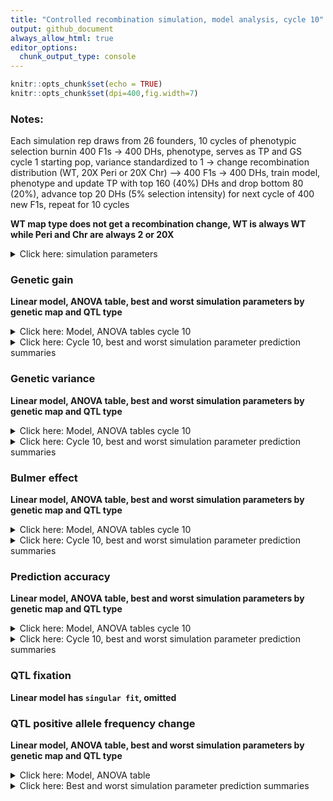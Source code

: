 ```yaml
---
title: "Controlled recombination simulation, model analysis, cycle 10"
output: github_document
always_allow_html: true
editor_options: 
  chunk_output_type: console
---
```


```r
knitr::opts_chunk$set(echo = TRUE)
knitr::opts_chunk$set(dpi=400,fig.width=7)
```

### Notes:   
Each simulation rep draws from 26 founders, 10 cycles of phenotypic selection burnin 400 F1s -> 400 DHs, phenotype, serves as TP and GS cycle 1 starting pop, variance standardized to 1 -> change recombination distribution (WT, 20X Peri or 20X Chr) --> 400 F1s -> 400 DHs, train model, phenotype and update TP with top 160 (40%) DHs and drop bottom 80 (20%), advance top 20 DHs (5% selection intensity) for next cycle of 400 new F1s, repeat for 10 cycles   

**WT map type does not get a recombination change, WT is always WT while Peri and Chr are always 2 or 20X**  

<details><summary>Click here: simulation parameters</summary> 

#### Variables:   

**Recombination:** WT, 2X or 20X     
**Genetic map change:** WT, Pericentromere or Chromosome   
**Repulsion:** 1:5  
**QTL type:** Random or deleterious variant 
**Heritability:** 0.2 or 0.8   
**QTL per Chr:** 2 or 200    
**Relationship matrix:** genomewide or causal variant  

#### Load packages and data
```r
library(tidyverse)
library(data.table)
library(kableExtra)
library(ggsci)
library(gt)
library(lme4)
library(emmeans)
library(car)
library(broom.mixed)

gg <- fread("https://raw.githubusercontent.com/etaagen/dissertation_chapter_4/main/Supplementary_2/results_S2.1/f_gg.csv") %>% as.data.frame()
gv <- fread("https://raw.githubusercontent.com/etaagen/dissertation_chapter_4/main/Supplementary_2/results_S2.1/f_gv.csv") %>% as.data.frame()
pa <- fread("https://raw.githubusercontent.com/etaagen/dissertation_chapter_4/main/Supplementary_2/results_S2.1/f_pa.csv") %>% as.data.frame()
be <- fread("https://raw.githubusercontent.com/etaagen/dissertation_chapter_4/main/Supplementary_2/results_S2.1/f_be.csv") %>% as.data.frame()
# be `value` is 2-fold higher than it should be (ASR does not know how to treat VarA/GenicVarA for DH)
be$value <- be$value/2
qtl <- fread("https://raw.githubusercontent.com/etaagen/dissertation_chapter_4/main/Supplementary_2/results_S2.1/f_qtl.csv") %>% as.data.frame()
qtl_af <- fread("https://raw.githubusercontent.com/etaagen/dissertation_chapter_4/main/Supplementary_2/results_S2.1/f_qtl_af.csv") %>% as.data.frame()

```


**Data frames**    
 
gg: population's genetic gain   
gv: additive genetic variance of population   
pa: prediction accuracy of genomic selection  
be: Bulmer effect (varA/genicVarA)  
qtl: positive and negative effect QTL fixation ratio    
qtl_af: change in QTL negative allele frequency, subset by small (Q1), medium, or large (Q3) effect size 

**Columns**  
  
**rep** is 1:number of reps simulation was run    
**cycle** designates founder / burnin (0), and GS cycle 1:10   
**value** is the raw response variable measurement, (or average after summary function, grouped by legend and cycle, of all rep)    
**Matrix** is the relationship matrix used in RRBLUP, genomewide or causal variant   
**Pop** is the full founder set (F) or biparental (bp)  
**Recombination** is the scale of map change, 2 or 20X   
**H2** is the broad sense heritability   
**QTL** is the number of QTL per chromosome  
**QTL_type** is R or DV, random or deleterious variant  
**Map_Type** is the WT, Pericentromere, or Chromosome-wide change to the genetic map, given a Recombination scale  
**Repulsion** is 1:5 representing different coupling and replusion ratios  

* 1: Additive effect signs are positive for all QTL (select against minor allele)  

* 2: Random 2/3 of additive effect signs are positive and 1/3 are negative for QTL   

* 3: Random 1/2 of additive effect signs are positive and 1/2 are negative for QTL   

* 4: 1/2 of additive effect signs are positive and 1/2 are negative for QTL, alternating positive or negative each QTL   

* 5: Random 1/3 of additive effect signs are positive and 2/3 are negative for QTL (most selection for minor allele)   

</details> 

### Genetic gain  

**Linear model, ANOVA table, best and worst simulation parameters by genetic map and QTL type** 

<details><summary>Click here:  Model, ANOVA tables cycle 10</summary>

**Note:** filtered for cycle 6 or cycle 10 observations. See .Rmd file for code.  

`response variable ~ (map type + recombination + QTL per Chr + H2 + repulsion + matrix + QTL type)^2 + (1|rep)`   

 
```r
 # set factors
my_data <- gg
my_data$rep <- as.factor(my_data$rep)
my_data$Map_type <- as.factor(my_data$Map_type)
my_data$Recombination<- as.factor(my_data$Recombination)
my_data$QTL<- as.factor(my_data$QTL)
my_data$H2<- as.factor(my_data$H2)
my_data$Repulsion<- as.factor(my_data$Repulsion)
my_data$Matrix<- as.factor(my_data$Matrix)
my_data$QTL_type <- as.factor(my_data$QTL_type)

# filter to 6th and 10th cycle
my_data_6 <- my_data %>% filter(cycle == 6)
my_data_10 <- my_data %>% filter(cycle == 10)

# run mixed model 
# my_lmer_6 <- lmer(value ~ (Map_type + Recombination+QTL+H2+Repulsion+Matrix+QTL_type)^2 + (1|rep), data = my_data_6)
my_lmer_10 <- lmer(value ~ (Map_type + Recombination+QTL+H2+Repulsion+Matrix+QTL_type)^2 + (1|rep), data = my_data_10)

```
  
  
  
ANOVA table, cycle 10:  
```r
# run Anova
my_Anova_10 <- Anova(my_lmer_10) 
# print the 10th cycle of selection ANOVA table
print(my_Anova_10)
```
 </details>


<details><summary>Click here: Cycle 10, best and worst simulation parameter prediction summaries</summary>
#### Cycle 10, WT map  

```r
response_10 <- emmeans(my_lmer_10, ~ Recombination+QTL+H2+Repulsion+Matrix | Map_type + QTL_type) %>% tidy() %>% as.data.frame()

a = (response_10 %>% arrange(estimate) %>% 
  filter(Map_type == "WT", QTL_type == "R") %>%
  arrange(-estimate) %>% 
  select( QTL, H2, Repulsion, Matrix, estimate, std.error, p.value) %>% 
  head(10) %>% 
  gt() %>% 
  tab_header(
      title = md("**Genetic gain estimates, top 2%, cycle 10**"),
      subtitle = md("**Map type:** WT, **QTL type:** R")
    ))
gtsave(a, "table.png")
invisible(file.remove("table.png"))

a = (response_10 %>% 
  arrange(estimate) %>% 
  filter(Map_type == "WT", QTL_type == "R") %>% 
  select( QTL, H2, Repulsion, Matrix, estimate, std.error, p.value) %>% 
  head(10) %>% 
  gt() %>% 
  tab_header(
      title = md("**Genetic gain estimates, worst 2%, cycle 10**"),
      subtitle = md("**Map type:** WT, **QTL type:** R")
    ))
gtsave(a, "table.png")
invisible(file.remove("table.png"))

a = (response_10 %>% arrange(estimate) %>% 
  filter(Map_type == "WT", QTL_type == "DV") %>%
  arrange(-estimate) %>% 
  select( QTL, H2, Repulsion, Matrix, estimate, std.error, p.value) %>% 
  head(10) %>% 
  gt() %>% 
  tab_header(
      title = md("**Genetic gain estimates, top 2%, cycle 10**"),
      subtitle = md("**Map type:** WT, **QTL type:** DV")
    ))
gtsave(a, "table.png")
invisible(file.remove("table.png"))

a = (response_10 %>% 
  arrange(estimate) %>% 
  filter(Map_type == "WT", QTL_type == "DV") %>% 
  select(QTL, H2, Repulsion, Matrix, estimate, std.error, p.value) %>% 
  head(10) %>% 
  gt() %>% 
  tab_header(
      title = md("**Genetic gain estimates, worst 2%, cycle 10**"),
      subtitle = md("**Map type:** WT, **QTL type:** DV")
    ))
gtsave(a, "table.png")
invisible(file.remove("table.png"))
```

#### Cycle 10, Pericentromere map  

```r
response_10 <- emmeans(my_lmer_10, ~ Recombination+QTL+H2+Repulsion+Matrix | Map_type + QTL_type) %>% tidy() %>% as.data.frame()

a = (response_10 %>% arrange(estimate) %>% 
  filter(Map_type == "Peri", QTL_type == "R") %>%
  arrange(-estimate) %>% 
  select(Recombination, QTL, H2, Repulsion, Matrix, estimate, std.error, p.value) %>% 
  head(10) %>% 
  gt() %>% 
  tab_header(
      title = md("**Genetic gain estimates, top 2%, cycle 10**"),
      subtitle = md("**Map type:** Peri, **QTL type:** R")
    ))
gtsave(a, "table.png")
invisible(file.remove("table.png"))

a = (response_10 %>% 
  arrange(estimate) %>% 
  filter(Map_type == "Peri", QTL_type == "R") %>% 
  select(Recombination, QTL, H2, Repulsion, Matrix, estimate, std.error, p.value) %>% 
  head(10) %>% 
  gt() %>% 
  tab_header(
      title = md("**Genetic gain estimates, worst 2%, cycle 10**"),
      subtitle = md("**Map type:** Peri, **QTL type:** R")
    ))
gtsave(a, "table.png")
invisible(file.remove("table.png"))

a = (response_10 %>% arrange(estimate) %>% 
  filter(Map_type == "Peri", QTL_type == "DV") %>%
  arrange(-estimate) %>% 
  select(Recombination, QTL, H2, Repulsion, Matrix, estimate, std.error, p.value) %>% 
  head(10) %>% 
  gt() %>% 
  tab_header(
      title = md("**Genetic gain estimates, top 2%, cycle 10**"),
      subtitle = md("**Map type:** Peri, **QTL type:** DV")
    ))
gtsave(a, "table.png")
invisible(file.remove("table.png"))

a = (response_10 %>% 
  arrange(estimate) %>% 
  filter(Map_type == "Peri", QTL_type == "DV") %>% 
  select(Recombination, QTL, H2, Repulsion, Matrix, estimate, std.error, p.value) %>% 
  head(10) %>% 
  gt() %>% 
  tab_header(
      title = md("**Genetic gain estimates, worst 2%, cycle 10**"),
      subtitle = md("**Map type:** Peri, **QTL type:** DV")
    ))
gtsave(a, "table.png")
invisible(file.remove("table.png"))
```

#### Cycle 10, Chromosome map  

```r
response_10 <- emmeans(my_lmer_10, ~ Recombination+QTL+H2+Repulsion+Matrix | Map_type + QTL_type) %>% tidy() %>% as.data.frame()

a = (response_10 %>% arrange(estimate) %>% 
  filter(Map_type == "Chr", QTL_type == "R") %>%
  arrange(-estimate) %>% 
  select(Recombination, QTL, H2, Repulsion, Matrix, estimate, std.error, p.value) %>% 
  head(10) %>% 
  gt() %>% 
  tab_header(
      title = md("**Genetic gain estimates, top 2%, cycle 10**"),
      subtitle = md("**Map type:** Chr, **QTL type:** R")
    ))
gtsave(a, "table.png")
invisible(file.remove("table.png"))

a = (response_10 %>% 
  arrange(estimate) %>% 
  filter(Map_type == "Chr", QTL_type == "R") %>% 
  select(Recombination, QTL, H2, Repulsion, Matrix, estimate, std.error, p.value) %>% 
  head(10) %>% 
  gt() %>% 
  tab_header(
      title = md("**Genetic gain estimates, worst 2%, cycle 10**"),
      subtitle = md("**Map type:** Chr, **QTL type:** R")
    ))
gtsave(a, "table.png")
invisible(file.remove("table.png"))

a = (response_10 %>% arrange(estimate) %>% 
  filter(Map_type == "Chr", QTL_type == "DV") %>%
  arrange(-estimate) %>% 
  select(Recombination, QTL, H2, Repulsion, Matrix, estimate, std.error, p.value) %>% 
  head(10) %>% 
  gt() %>% 
  tab_header(
      title = md("**Genetic gain estimates, top 2%, cycle 10**"),
      subtitle = md("**Map type:** Chr, **QTL type:** DV")
    ))
gtsave(a, "table.png")
invisible(file.remove("table.png"))

a = (response_10 %>% 
  arrange(estimate) %>% 
  filter(Map_type == "Chr", QTL_type == "DV") %>% 
  select(Recombination, QTL, H2, Repulsion, Matrix, estimate, std.error, p.value) %>% 
  head(10) %>% 
  gt() %>% 
  tab_header(
      title = md("**Genetic gain estimates, worst 2%, cycle 10**"),
      subtitle = md("**Map type:** Chr, **QTL type:** DV")
    ))
gtsave(a, "table.png")
invisible(file.remove("table.png"))
```

</details> 

### Genetic variance

**Linear model, ANOVA table, best and worst simulation parameters by genetic map and QTL type**  

<details><summary>Click here: Model, ANOVA tables cycle 10</summary> 

**Note:** filtered for cycle 6 or cycle 10 observations. See .Rmd file for code.  

`response variable ~ (map type + recombination + QTL per Chr + H2 + repulsion + matrix + QTL type)^2 + (1|rep)`  


 
```r
 # set factors
my_data <- gv
my_data$rep <- as.factor(my_data$rep)
my_data$Map_type <- as.factor(my_data$Map_type)
my_data$Recombination<- as.factor(my_data$Recombination)
my_data$QTL<- as.factor(my_data$QTL)
my_data$H2<- as.factor(my_data$H2)
my_data$Repulsion<- as.factor(my_data$Repulsion)
my_data$Matrix<- as.factor(my_data$Matrix)
my_data$QTL_type <- as.factor(my_data$QTL_type)

# filter to 6th and 10th cycle
my_data_6 <- my_data %>% filter(cycle == 6)
my_data_10 <- my_data %>% filter(cycle == 10)

# run mixed model 
# my_lmer_6 <- lmer(value ~ (Map_type + Recombination+QTL+H2+Repulsion+Matrix+QTL_type)^2 + (1|rep), data = my_data_6)
my_lmer_10 <- lmer(value ~ (Map_type + Recombination+QTL+H2+Repulsion+Matrix+QTL_type)^2 + (1|rep), data = my_data_10)

```
  

  
ANOVA table, cycle 10:  
```r
# run Anova
my_Anova_10 <- Anova(my_lmer_10) 
# print the 10th cycle of selection ANOVA table
print(my_Anova_10)
```
 
</details>   



<details><summary>Click here: Cycle 10, best and worst simulation parameter prediction summaries</summary>
#### Cycle 10, WT map  

```r
response_10 <- emmeans(my_lmer_10, ~ Recombination+QTL+H2+Repulsion+Matrix | Map_type + QTL_type) %>% tidy() %>% as.data.frame()

a = (response_10 %>% arrange(estimate) %>% 
  filter(Map_type == "WT", QTL_type == "R") %>%
  arrange(-estimate) %>% 
  select( QTL, H2, Repulsion, Matrix, estimate, std.error, p.value) %>% 
  head(10) %>% 
  gt() %>% 
  tab_header(
      title = md("**Genetic variance estimates, top 2%, cycle 10**"),
      subtitle = md("**Map type:** WT, **QTL type:** R")
    ))
gtsave(a, "table.png")
invisible(file.remove("table.png"))

a = (response_10 %>% 
  arrange(estimate) %>% 
  filter(Map_type == "WT", QTL_type == "R") %>% 
  select( QTL, H2, Repulsion, Matrix, estimate, std.error, p.value) %>% 
  head(10) %>% 
  gt() %>% 
  tab_header(
      title = md("**Genetic variance estimates, worst 2%, cycle 10**"),
      subtitle = md("**Map type:** WT, **QTL type:** R")
    ))
gtsave(a, "table.png")
invisible(file.remove("table.png"))

a = (response_10 %>% arrange(estimate) %>% 
  filter(Map_type == "WT", QTL_type == "DV") %>%
  arrange(-estimate) %>% 
  select( QTL, H2, Repulsion, Matrix, estimate, std.error, p.value) %>% 
  head(10) %>% 
  gt() %>% 
  tab_header(
      title = md("**Genetic variance estimates, top 2%, cycle 10**"),
      subtitle = md("**Map type:** WT, **QTL type:** DV")
    ))
gtsave(a, "table.png")
invisible(file.remove("table.png"))

a = (response_10 %>% 
  arrange(estimate) %>% 
  filter(Map_type == "WT", QTL_type == "DV") %>% 
  select( QTL, H2, Repulsion, Matrix, estimate, std.error, p.value) %>% 
  head(10) %>% 
  gt() %>% 
  tab_header(
      title = md("**Genetic variance estimates, worst 2%, cycle 10**"),
      subtitle = md("**Map type:** WT, **QTL type:** DV")
    ))
gtsave(a, "table.png")
invisible(file.remove("table.png"))
```

#### Cycle 10, Pericentromere map  

```r
response_10 <- emmeans(my_lmer_10, ~ Recombination+QTL+H2+Repulsion+Matrix | Map_type + QTL_type) %>% tidy() %>% as.data.frame()

a = (response_10 %>% arrange(estimate) %>% 
  filter(Map_type == "Peri", QTL_type == "R") %>%
  arrange(-estimate) %>% 
  select(Recombination, QTL, H2, Repulsion, Matrix, estimate, std.error, p.value) %>% 
  head(10) %>% 
  gt() %>% 
  tab_header(
      title = md("**Genetic variance estimates, top 2%, cycle 10**"),
      subtitle = md("**Map type:** Peri, **QTL type:** R")
    ))
gtsave(a, "table.png")
invisible(file.remove("table.png"))

a = (response_10 %>% 
  arrange(estimate) %>% 
  filter(Map_type == "Peri", QTL_type == "R") %>% 
  select(Recombination, QTL, H2, Repulsion, Matrix, estimate, std.error, p.value) %>% 
  head(10) %>% 
  gt() %>% 
  tab_header(
      title = md("**Genetic variance estimates, worst 2%, cycle 10**"),
      subtitle = md("**Map type:** Peri, **QTL type:** R")
    ))
gtsave(a, "table.png")
invisible(file.remove("table.png"))

a = (response_10 %>% arrange(estimate) %>% 
  filter(Map_type == "Peri", QTL_type == "DV") %>%
  arrange(-estimate) %>% 
  select(Recombination, QTL, H2, Repulsion, Matrix, estimate, std.error, p.value) %>% 
  head(10) %>% 
  gt() %>% 
  tab_header(
      title = md("**Genetic variance estimates, top 2%, cycle 10**"),
      subtitle = md("**Map type:** Peri, **QTL type:** DV")
    ))
gtsave(a, "table.png")
invisible(file.remove("table.png"))

a = (response_10 %>% 
  arrange(estimate) %>% 
  filter(Map_type == "Peri", QTL_type == "DV") %>% 
  select(Recombination, QTL, H2, Repulsion, Matrix, estimate, std.error, p.value) %>% 
  head(10) %>% 
  gt() %>% 
  tab_header(
      title = md("**Genetic variance estimates, worst 2%, cycle 10**"),
      subtitle = md("**Map type:** Peri, **QTL type:** DV")
    ))
gtsave(a, "table.png")
invisible(file.remove("table.png"))
```

#### Cycle 10, Chromosome map  

```r
response_10 <- emmeans(my_lmer_10, ~ Recombination+QTL+H2+Repulsion+Matrix | Map_type + QTL_type) %>% tidy() %>% as.data.frame()

a = (response_10 %>% arrange(estimate) %>% 
  filter(Map_type == "Chr", QTL_type == "R") %>%
  arrange(-estimate) %>% 
  select(Recombination, QTL, H2, Repulsion, Matrix, estimate, std.error, p.value) %>% 
  head(10) %>% 
  gt() %>% 
  tab_header(
      title = md("**Genetic variance estimates, top 2%, cycle 10**"),
      subtitle = md("**Map type:** Chr, **QTL type:** R")
    ))
gtsave(a, "table.png")
invisible(file.remove("table.png"))


a = (response_10 %>% 
  arrange(estimate) %>% 
  filter(Map_type == "Chr", QTL_type == "R") %>% 
  select(Recombination, QTL, H2, Repulsion, Matrix, estimate, std.error, p.value) %>% 
  head(10) %>% 
  gt() %>% 
  tab_header(
      title = md("**Genetic variance estimates, worst 2%, cycle 10**"),
      subtitle = md("**Map type:** Chr, **QTL type:** R")
    ))
gtsave(a, "table.png")
invisible(file.remove("table.png"))

a = (response_10 %>% arrange(estimate) %>% 
  filter(Map_type == "Chr", QTL_type == "DV") %>%
  arrange(-estimate) %>% 
  select(Recombination, QTL, H2, Repulsion, Matrix, estimate, std.error, p.value) %>% 
  head(10) %>% 
  gt() %>% 
  tab_header(
      title = md("**Genetic variance estimates, top 2%, cycle 10**"),
      subtitle = md("**Map type:** Chr, **QTL type:** DV")
    ))
gtsave(a, "table.png")
invisible(file.remove("table.png"))

a = (response_10 %>% 
  arrange(estimate) %>% 
  filter(Map_type == "Chr", QTL_type == "DV") %>% 
  select(Recombination, QTL, H2, Repulsion, Matrix, estimate, std.error, p.value) %>% 
  head(10) %>% 
  gt() %>% 
  tab_header(
      title = md("**Genetic variance estimates, worst 2%, cycle 10**"),
      subtitle = md("**Map type:** Chr, **QTL type:** DV")
    ))
gtsave(a, "table.png")
invisible(file.remove("table.png"))
```

</details>  

### Bulmer effect  

**Linear model, ANOVA table, best and worst simulation parameters by genetic map and QTL type**  

<details><summary>Click here: Model, ANOVA tables cycle 10</summary>

**Note:** filtered for cycle 6 or cycle 10 observations. See .Rmd file for code.  

`response variable ~ (map type + recombination + QTL per Chr + H2 + repulsion + matrix + QTL type)^2 + (1|rep)`   

 
```r
 # set factors
my_data <- be
my_data$rep <- as.factor(my_data$rep)
my_data$Map_type <- as.factor(my_data$Map_type)
my_data$Recombination<- as.factor(my_data$Recombination)
my_data$QTL<- as.factor(my_data$QTL)
my_data$H2<- as.factor(my_data$H2)
my_data$Repulsion<- as.factor(my_data$Repulsion)
my_data$Matrix<- as.factor(my_data$Matrix)
my_data$QTL_type <- as.factor(my_data$QTL_type)

# filter to 6th and 10th cycle
my_data_6 <- my_data %>% filter(cycle == 6)
my_data_10 <- my_data %>% filter(cycle == 10)

# run mixed model 
# my_lmer_6 <- lmer(value ~ (Map_type + Recombination+QTL+H2+Repulsion+Matrix+QTL_type)^2 + (1|rep), data = my_data_6)
my_lmer_10 <- lmer(value ~ (Map_type + Recombination+QTL+H2+Repulsion+Matrix+QTL_type)^2 + (1|rep), data = my_data_10)

```
  
  

  
ANOVA table, cycle 10:  
```r
# run Anova
my_Anova_10 <- Anova(my_lmer_10) 
# print the 10th cycle of selection ANOVA table
print(my_Anova_10)
```
 
</details>   

<details><summary>Click here: Cycle 10, best and worst simulation parameter prediction summaries</summary>

#### Cycle 10, WT map  

```r
response_10 <- emmeans(my_lmer_10, ~ Recombination+QTL+H2+Repulsion+Matrix | Map_type + QTL_type) %>% tidy() %>% as.data.frame()

a = (response_10 %>% arrange(estimate) %>% 
  filter(Map_type == "WT", QTL_type == "R") %>%
  arrange(-estimate) %>% 
  select( QTL, H2, Repulsion, Matrix, estimate, std.error, p.value) %>% 
  head(10) %>% 
  gt() %>% 
  tab_header(
      title = md("**Bulmer effect estimates, top 2%, cycle 10**"),
      subtitle = md("**Map type:** WT, **QTL type:** R")
    ))
gtsave(a, "table.png")
invisible(file.remove("table.png"))

a = (response_10 %>% 
  arrange(estimate) %>% 
  filter(Map_type == "WT", QTL_type == "R") %>% 
  select( QTL, H2, Repulsion, Matrix, estimate, std.error, p.value) %>% 
  head(10) %>% 
  gt() %>% 
  tab_header(
      title = md("**Bulmer effect estimates, worst 2%, cycle 10**"),
      subtitle = md("**Map type:** WT, **QTL type:** R")
    ))
gtsave(a, "table.png")
invisible(file.remove("table.png"))

a = (response_10 %>% arrange(estimate) %>% 
  filter(Map_type == "WT", QTL_type == "DV") %>%
  arrange(-estimate) %>% 
  select( QTL, H2, Repulsion, Matrix, estimate, std.error, p.value) %>% 
  head(10) %>% 
  gt() %>% 
  tab_header(
      title = md("**Bulmer effect estimates, top 2%, cycle 10**"),
      subtitle = md("**Map type:** WT, **QTL type:** DV")
    ))
gtsave(a, "table.png")
invisible(file.remove("table.png"))

a = (response_10 %>% 
  arrange(estimate) %>% 
  filter(Map_type == "WT", QTL_type == "DV") %>% 
  select( QTL, H2, Repulsion, Matrix, estimate, std.error, p.value) %>% 
  head(10) %>% 
  gt() %>% 
  tab_header(
      title = md("**Bulmer effect estimates, worst 2%, cycle 10**"),
      subtitle = md("**Map type:** WT, **QTL type:** DV")
    ))
gtsave(a, "table.png")
invisible(file.remove("table.png"))
```

#### Cycle 10, Pericentromere map  

```r
response_10 <- emmeans(my_lmer_10, ~ Recombination+QTL+H2+Repulsion+Matrix | Map_type + QTL_type) %>% tidy() %>% as.data.frame()

a = (response_10 %>% arrange(estimate) %>% 
  filter(Map_type == "Peri", QTL_type == "R") %>%
  arrange(-estimate) %>% 
  select(Recombination, QTL, H2, Repulsion, Matrix, estimate, std.error, p.value) %>% 
  head(10) %>% 
  gt() %>% 
  tab_header(
      title = md("**Bulmer effect estimates, top 2%, cycle 10**"),
      subtitle = md("**Map type:** Peri, **QTL type:** R")
    ))
gtsave(a, "table.png")
invisible(file.remove("table.png"))

a = (response_10 %>% 
  arrange(estimate) %>% 
  filter(Map_type == "Peri", QTL_type == "R") %>% 
  select(Recombination, QTL, H2, Repulsion, Matrix, estimate, std.error, p.value) %>% 
  head(10) %>% 
  gt() %>% 
  tab_header(
      title = md("**Bulmer effect estimates, worst 2%, cycle 10**"),
      subtitle = md("**Map type:** Peri, **QTL type:** R")
    ))
gtsave(a, "table.png")
invisible(file.remove("table.png"))

a = (response_10 %>% arrange(estimate) %>% 
  filter(Map_type == "Peri", QTL_type == "DV") %>%
  arrange(-estimate) %>% 
  select(Recombination, QTL, H2, Repulsion, Matrix, estimate, std.error, p.value) %>% 
  head(10) %>% 
  gt() %>% 
  tab_header(
      title = md("**Bulmer effect estimates, top 2%, cycle 10**"),
      subtitle = md("**Map type:** Peri, **QTL type:** DV")
    ))
gtsave(a, "table.png")
invisible(file.remove("table.png"))

a = (response_10 %>% 
  arrange(estimate) %>% 
  filter(Map_type == "Peri", QTL_type == "DV") %>% 
  select(Recombination, QTL, H2, Repulsion, Matrix, estimate, std.error, p.value) %>% 
  head(10) %>% 
  gt() %>% 
  tab_header(
      title = md("**Bulmer effect estimates, worst 2%, cycle 10**"),
      subtitle = md("**Map type:** Peri, **QTL type:** DV")
    ))
gtsave(a, "table.png")
invisible(file.remove("table.png"))
```

#### Cycle 10, Chromosome map  

```r
response_10 <- emmeans(my_lmer_10, ~ Recombination+QTL+H2+Repulsion+Matrix | Map_type + QTL_type) %>% tidy() %>% as.data.frame()

a = (response_10 %>% arrange(estimate) %>% 
  filter(Map_type == "Chr", QTL_type == "R") %>%
  arrange(-estimate) %>% 
  select(Recombination, QTL, H2, Repulsion, Matrix, estimate, std.error, p.value) %>% 
  head(10) %>% 
  gt() %>% 
  tab_header(
      title = md("**Bulmer effect estimates, top 2%, cycle 10**"),
      subtitle = md("**Map type:** Chr, **QTL type:** R")
    ))
gtsave(a, "table.png")
invisible(file.remove("table.png"))

a = (response_10 %>% 
  arrange(estimate) %>% 
  filter(Map_type == "Chr", QTL_type == "R") %>% 
  select(Recombination, QTL, H2, Repulsion, Matrix, estimate, std.error, p.value) %>% 
  head(10) %>% 
  gt() %>% 
  tab_header(
      title = md("**Bulmer effect estimates, worst 2%, cycle 10**"),
      subtitle = md("**Map type:** Chr, **QTL type:** R")
    ))
gtsave(a, "table.png")
invisible(file.remove("table.png"))

a = (response_10 %>% arrange(estimate) %>% 
  filter(Map_type == "Chr", QTL_type == "DV") %>%
  arrange(-estimate) %>% 
  select(Recombination, QTL, H2, Repulsion, Matrix, estimate, std.error, p.value) %>% 
  head(10) %>% 
  gt() %>% 
  tab_header(
      title = md("**Bulmer effect estimates, top 2%, cycle 10**"),
      subtitle = md("**Map type:** Chr, **QTL type:** DV")
    ))
gtsave(a, "table.png")
invisible(file.remove("table.png"))

a = (response_10 %>% 
  arrange(estimate) %>% 
  filter(Map_type == "Chr", QTL_type == "DV") %>% 
  select(Recombination, QTL, H2, Repulsion, Matrix, estimate, std.error, p.value) %>% 
  head(10) %>% 
  gt() %>% 
  tab_header(
      title = md("**Bulmer effect estimates, worst 2%, cycle 10**"),
      subtitle = md("**Map type:** Chr, **QTL type:** DV")
    ))
gtsave(a, "table.png")
invisible(file.remove("table.png"))
```

</details>   

### Prediction accuracy

**Linear model, ANOVA table, best and worst simulation parameters by genetic map and QTL type**  

<details><summary>Click here: Model, ANOVA tables cycle 10</summary>

**Note:** filtered for cycle 6 or cycle 10 observations. See .Rmd file for code.   

`response variable ~ (map type + recombination + QTL per Chr + H2 + repulsion + matrix + QTL type)^2 + (1|rep)`  


 
```r
 # set factors
my_data <- pa
my_data$rep <- as.factor(my_data$rep)
my_data$Map_type <- as.factor(my_data$Map_type)
my_data$Recombination<- as.factor(my_data$Recombination)
my_data$QTL<- as.factor(my_data$QTL)
my_data$H2<- as.factor(my_data$H2)
my_data$Repulsion<- as.factor(my_data$Repulsion)
my_data$Matrix<- as.factor(my_data$Matrix)
my_data$QTL_type <- as.factor(my_data$QTL_type)

# filter to 6th and 10th cycle
my_data_6 <- my_data %>% filter(cycle == 6)
my_data_10 <- my_data %>% filter(cycle == 10)

# run mixed model 
# my_lmer_6 <- lmer(value ~ (Map_type + Recombination+QTL+H2+Repulsion+Matrix+QTL_type)^2 + (1|rep), data = my_data_6)
my_lmer_10 <- lmer(value ~ (Map_type + Recombination+QTL+H2+Repulsion+Matrix+QTL_type)^2 + (1|rep), data = my_data_10)

```
  
  

  
ANOVA table, cycle 10:  
```r
# run Anova
my_Anova_10 <- Anova(my_lmer_10) 
# print the 10th cycle of selection ANOVA table
print(my_Anova_10)
```
 
</details>  



<details><summary>Click here: Cycle 10, best and worst simulation parameter prediction summaries</summary>
#### Cycle 10, WT map  

```r
response_10 <- emmeans(my_lmer_10, ~ Recombination+QTL+H2+Repulsion+Matrix | Map_type + QTL_type) %>% tidy() %>% as.data.frame()

a = (response_10 %>% arrange(estimate) %>% 
  filter(Map_type == "WT", QTL_type == "R") %>%
  arrange(-estimate) %>% 
  select( QTL, H2, Repulsion, Matrix, estimate, std.error, p.value) %>% 
  head(10) %>% 
  gt() %>% 
  tab_header(
      title = md("**Prediction accuracy estimates, top 2%, cycle 10**"),
      subtitle = md("**Map type:** WT, **QTL type:** R")
    ))
gtsave(a, "table.png")
invisible(file.remove("table.png"))

a = (response_10 %>% 
  arrange(estimate) %>% 
  filter(Map_type == "WT", QTL_type == "R") %>% 
  select( QTL, H2, Repulsion, Matrix, estimate, std.error, p.value) %>% 
  head(10) %>% 
  gt() %>% 
  tab_header(
      title = md("**Prediction accuracy estimates, worst 2%, cycle 10**"),
      subtitle = md("**Map type:** WT, **QTL type:** R")
    ))
gtsave(a, "table.png")
invisible(file.remove("table.png"))

a = (response_10 %>% arrange(estimate) %>% 
  filter(Map_type == "WT", QTL_type == "DV") %>%
  arrange(-estimate) %>% 
  select( QTL, H2, Repulsion, Matrix, estimate, std.error, p.value) %>% 
  head(10) %>% 
  gt() %>% 
  tab_header(
      title = md("**Prediction accuracy estimates, top 2%, cycle 10**"),
      subtitle = md("**Map type:** WT, **QTL type:** DV")
    ))
gtsave(a, "table.png")
invisible(file.remove("table.png"))

a = (response_10 %>% 
  arrange(estimate) %>% 
  filter(Map_type == "WT", QTL_type == "DV") %>% 
  select( QTL, H2, Repulsion, Matrix, estimate, std.error, p.value) %>% 
  head(10) %>% 
  gt() %>% 
  tab_header(
      title = md("**Prediction accuracy estimates, worst 2%, cycle 10**"),
      subtitle = md("**Map type:** WT, **QTL type:** DV")
    ))
gtsave(a, "table.png")
invisible(file.remove("table.png"))
```

#### Cycle 10, Pericentromere map  

```r
response_10 <- emmeans(my_lmer_10, ~ Recombination+QTL+H2+Repulsion+Matrix | Map_type + QTL_type) %>% tidy() %>% as.data.frame()

a = (response_10 %>% arrange(estimate) %>% 
  filter(Map_type == "Peri", QTL_type == "R") %>%
  arrange(-estimate) %>% 
  select(Recombination, QTL, H2, Repulsion, Matrix, estimate, std.error, p.value) %>% 
  head(10) %>% 
  gt() %>% 
  tab_header(
      title = md("**Prediction accuracy estimates, top 2%, cycle 10**"),
      subtitle = md("**Map type:** Peri, **QTL type:** R")
    ))
gtsave(a, "table.png")
invisible(file.remove("table.png"))

a = (response_10 %>% 
  arrange(estimate) %>% 
  filter(Map_type == "Peri", QTL_type == "R") %>% 
  select(Recombination, QTL, H2, Repulsion, Matrix, estimate, std.error, p.value) %>% 
  head(10) %>% 
  gt() %>% 
  tab_header(
      title = md("**Prediction accuracy estimates, worst 2%, cycle 10**"),
      subtitle = md("**Map type:** Peri, **QTL type:** R")
    ))
gtsave(a, "table.png")
invisible(file.remove("table.png"))

a = (response_10 %>% arrange(estimate) %>% 
  filter(Map_type == "Peri", QTL_type == "DV") %>%
  arrange(-estimate) %>% 
  select(Recombination, QTL, H2, Repulsion, Matrix, estimate, std.error, p.value) %>% 
  head(10) %>% 
  gt() %>% 
  tab_header(
      title = md("**Prediction accuracy estimates, top 2%, cycle 10**"),
      subtitle = md("**Map type:** Peri, **QTL type:** DV")
    ))
gtsave(a, "table.png")
invisible(file.remove("table.png"))

a = (response_10 %>% 
  arrange(estimate) %>% 
  filter(Map_type == "Peri", QTL_type == "DV") %>% 
  select(Recombination, QTL, H2, Repulsion, Matrix, estimate, std.error, p.value) %>% 
  head(10) %>% 
  gt() %>% 
  tab_header(
      title = md("**Prediction accuracy estimates, worst 2%, cycle 10**"),
      subtitle = md("**Map type:** Peri, **QTL type:** DV")
    ))
gtsave(a, "table.png")
invisible(file.remove("table.png"))
```

#### Cycle 10, Chromosome map  

```r
response_10 <- emmeans(my_lmer_10, ~ Recombination+QTL+H2+Repulsion+Matrix | Map_type + QTL_type) %>% tidy() %>% as.data.frame()

a = (response_10 %>% arrange(estimate) %>% 
  filter(Map_type == "Chr", QTL_type == "R") %>%
  arrange(-estimate) %>% 
  select(Recombination, QTL, H2, Repulsion, Matrix, estimate, std.error, p.value) %>% 
  head(10) %>% 
  gt() %>% 
  tab_header(
      title = md("**Prediction accuracy estimates, top 2%, cycle 10**"),
      subtitle = md("**Map type:** Chr, **QTL type:** R")
    ))
gtsave(a, "table.png")
invisible(file.remove("table.png"))

a = (response_10 %>% 
  arrange(estimate) %>% 
  filter(Map_type == "Chr", QTL_type == "R") %>% 
  select(Recombination, QTL, H2, Repulsion, Matrix, estimate, std.error, p.value) %>% 
  head(10) %>% 
  gt() %>% 
  tab_header(
      title = md("**Prediction accuracy estimates, worst 2%, cycle 10**"),
      subtitle = md("**Map type:** Chr, **QTL type:** R")
    ))
gtsave(a, "table.png")
invisible(file.remove("table.png"))

a = (response_10 %>% arrange(estimate) %>% 
  filter(Map_type == "Chr", QTL_type == "DV") %>%
  arrange(-estimate) %>% 
  select(Recombination, QTL, H2, Repulsion, Matrix, estimate, std.error, p.value) %>% 
  head(10) %>% 
  gt() %>% 
  tab_header(
      title = md("**Prediction accuracy estimates, top 2%, cycle 10**"),
      subtitle = md("**Map type:** Chr, **QTL type:** DV")
    ))
gtsave(a, "table.png")
invisible(file.remove("table.png"))

a = (response_10 %>% 
  arrange(estimate) %>% 
  filter(Map_type == "Chr", QTL_type == "DV") %>% 
  select(Recombination, QTL, H2, Repulsion, Matrix, estimate, std.error, p.value) %>% 
  head(10) %>% 
  gt() %>% 
  tab_header(
      title = md("**Prediction accuracy estimates, worst 2%, cycle 10**"),
      subtitle = md("**Map type:** Chr, **QTL type:** DV")
    ))
gtsave(a, "table.png")
invisible(file.remove("table.png"))
```

</details>

### QTL fixation   

**Linear model has `singular fit`, omitted**    

### QTL positive allele frequency change 

**Linear model, ANOVA table, best and worst simulation parameters by genetic map and QTL type**  

<details><summary>Click here: Model, ANOVA table</summary>

**Note:** total cycle change observations. See .Rmd file for code. 

`response variable ~ (map type + recombination + QTL per Chr + H2 + repulsion + matrix + QTL type + allele)^2 + (1|rep)` 


```r
 # set factors
my_data <- qtl_af
my_data$rep <- as.factor(my_data$rep)
my_data$Map_type <- as.factor(my_data$Map_type)
my_data$Recombination<- as.factor(my_data$Recombination)
my_data$QTL<- as.factor(my_data$QTL)
my_data$H2<- as.factor(my_data$H2)
my_data$Repulsion<- as.factor(my_data$Repulsion)
my_data$Matrix<- as.factor(my_data$Matrix)
my_data$QTL_type <- as.factor(my_data$QTL_type)

names(my_data)[1] <- "Allele"
my_data$Allele <- as.factor(my_data$Allele)

my_data <- my_data %>% filter(Allele %in% c("large_pos", "med_pos", "small_pos"))

# run mixed model 
my_lmer <- lmer(value ~ (Map_type + Recombination+QTL+H2+Repulsion+Matrix+QTL_type+Allele)^2 + (1|rep), data = my_data)

```
  
  
ANOVA table:  
```r
# run Anova
my_Anova <- Anova(my_lmer) 
# print ANOVA table
print(my_Anova)
```
  
</details>


<details><summary>Click here: Best and worst simulation parameter prediction summaries</summary>
#### WT map  

```r
response_10 <- emmeans(my_lmer, ~ Recombination+QTL+H2+Repulsion+Matrix+Allele | Map_type + QTL_type) %>% tidy() %>% as.data.frame()

a = (response_10 %>% arrange(estimate) %>% 
  filter(Map_type == "WT", QTL_type == "R") %>%
  arrange(-estimate) %>% 
  select( QTL, H2, Repulsion, Matrix, Allele, estimate, std.error, p.value) %>% 
  head(10) %>% 
  gt() %>% 
  tab_header(
      title = md("**Positive QTL AF change estimates, top 10**"),
      subtitle = md("**Map type:** WT, **QTL type:** R")
    ))
gtsave(a, "table.png")
invisible(file.remove("table.png"))

a = (response_10 %>% 
  arrange(estimate) %>% 
  filter(Map_type == "WT", QTL_type == "R") %>% 
  select( QTL, H2, Repulsion, Matrix, Allele, estimate, std.error, p.value) %>% 
  head(10) %>% 
  gt() %>% 
  tab_header(
      title = md("**Positive QTL AF change estimates, worst 10**"),
      subtitle = md("**Map type:** WT, **QTL type:** R")
    ))
gtsave(a, "table.png")
invisible(file.remove("table.png"))

a = (response_10 %>% arrange(estimate) %>% 
  filter(Map_type == "WT", QTL_type == "DV") %>%
  arrange(-estimate) %>% 
  select( QTL, H2, Repulsion, Matrix, Allele, estimate, std.error, p.value) %>% 
  head(10) %>% 
  gt() %>% 
  tab_header(
      title = md("**Positive QTL AF change estimates, top 10**"),
      subtitle = md("**Map type:** WT, **QTL type:** DV")
    ))
gtsave(a, "table.png")
invisible(file.remove("table.png"))

a = (response_10 %>% 
  arrange(estimate) %>% 
  filter(Map_type == "WT", QTL_type == "DV") %>% 
  select(QTL, H2, Repulsion, Matrix, Allele, estimate, std.error, p.value) %>% 
  head(10) %>% 
  gt() %>% 
  tab_header(
      title = md("**Positive QTL AF change estimates, worst 10**"),
      subtitle = md("**Map type:** WT, **QTL type:** DV")
    ))
gtsave(a, "table.png")
invisible(file.remove("table.png"))
```

#### Pericentromere map  

```r
response_10 <- emmeans(my_lmer, ~ Recombination+QTL+H2+Repulsion+Matrix+Allele | Map_type + QTL_type) %>% tidy() %>% as.data.frame()

a = (response_10 %>% arrange(estimate) %>% 
  filter(Map_type == "Peri", QTL_type == "R") %>%
  arrange(-estimate) %>% 
  select(Recombination, QTL, H2, Repulsion, Matrix, Allele, estimate, std.error, p.value) %>% 
  head(10) %>% 
  gt() %>% 
  tab_header(
      title = md("**Positive QTL AF change estimates, top 10**"),
      subtitle = md("**Map type:** Peri, **QTL type:** R")
    ))
gtsave(a, "table.png")
invisible(file.remove("table.png"))

a = (response_10 %>% 
  arrange(estimate) %>% 
  filter(Map_type == "Peri", QTL_type == "R") %>% 
  select(Recombination, QTL, H2, Repulsion, Matrix, Allele, estimate, std.error, p.value) %>% 
  head(10) %>% 
  gt() %>% 
  tab_header(
      title = md("**Positive QTL AF change estimates, worst 10**"),
      subtitle = md("**Map type:** Peri, **QTL type:** R")
    ))
gtsave(a, "table.png")
invisible(file.remove("table.png"))

a = (response_10 %>% arrange(estimate) %>% 
  filter(Map_type == "Peri", QTL_type == "DV") %>%
  arrange(-estimate) %>% 
  select(Recombination, QTL, H2, Repulsion, Matrix, Allele, estimate, std.error, p.value) %>% 
  head(10) %>% 
  gt() %>% 
  tab_header(
      title = md("**Positive QTL AF change estimates, top 10**"),
      subtitle = md("**Map type:** Peri, **QTL type:** DV")
    ))
gtsave(a, "table.png")
invisible(file.remove("table.png"))

a = (response_10 %>% 
  arrange(estimate) %>% 
  filter(Map_type == "Peri", QTL_type == "DV") %>% 
  select(Recombination, QTL, H2, Repulsion, Matrix, Allele, estimate, std.error, p.value) %>% 
  head(10) %>% 
  gt() %>% 
  tab_header(
      title = md("**Positive QTL AF change estimates, worst 10**"),
      subtitle = md("**Map type:** Peri, **QTL type:** DV")
    ))
gtsave(a, "table.png")
invisible(file.remove("table.png"))
```

#### Chromosome map  

```r
response_10 <- emmeans(my_lmer, ~ Recombination+QTL+H2+Repulsion+Matrix+Allele | Map_type + QTL_type) %>% tidy() %>% as.data.frame()

a = (response_10 %>% arrange(estimate) %>% 
  filter(Map_type == "Chr", QTL_type == "R") %>%
  arrange(-estimate) %>% 
  select(Recombination, QTL, H2, Repulsion, Matrix, Allele, estimate, std.error, p.value) %>% 
  head(10) %>% 
  gt() %>% 
  tab_header(
      title = md("**Positive QTL AF change estimates, top 10**"),
      subtitle = md("**Map type:** Chr, **QTL type:** R")
    ))
gtsave(a, "table.png")
invisible(file.remove("table.png"))

a = (response_10 %>% 
  arrange(estimate) %>% 
  filter(Map_type == "Chr", QTL_type == "R") %>% 
  select(Recombination, QTL, H2, Repulsion, Matrix, Allele, estimate, std.error, p.value) %>% 
  head(10) %>% 
  gt() %>% 
  tab_header(
      title = md("**Positive QTL AF change estimates, worst 10**"),
      subtitle = md("**Map type:** Chr, **QTL type:** R")
    ))
gtsave(a, "table.png")
invisible(file.remove("table.png"))

a = (response_10 %>% arrange(estimate) %>% 
  filter(Map_type == "Chr", QTL_type == "DV") %>%
  arrange(-estimate) %>% 
  select(Recombination, QTL, H2, Repulsion, Matrix, Allele, estimate, std.error, p.value) %>% 
  head(10) %>% 
  gt() %>% 
  tab_header(
      title = md("**Positive QTL AF change estimates, top 10**"),
      subtitle = md("**Map type:** Chr, **QTL type:** DV")
    ))
gtsave(a, "table.png")
invisible(file.remove("table.png"))

a = (response_10 %>% 
  arrange(estimate) %>% 
  filter(Map_type == "Chr", QTL_type == "DV") %>% 
  select(Recombination, QTL, H2, Repulsion, Matrix, Allele, estimate, std.error, p.value) %>% 
  head(10) %>% 
  gt() %>% 
  tab_header(
      title = md("**Positive QTL AF change estimates, worst 10**"),
      subtitle = md("**Map type:** Chr, **QTL type:** DV")
    ))
gtsave(a, "table.png")
invisible(file.remove("table.png"))
```

</details>
